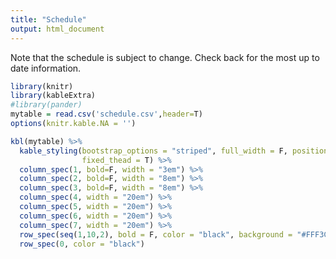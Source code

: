 ```yaml
---
title: "Schedule"
output: html_document
---
```


Note that the schedule is subject to change. Check back for the most up to date information.

```r
library(knitr)
library(kableExtra)
#library(pander)
mytable = read.csv('schedule.csv',header=T)
options(knitr.kable.NA = '')

kbl(mytable) %>%
  kable_styling(bootstrap_options = "striped", full_width = F, position = "left",
                fixed_thead = T) %>% 
  column_spec(1, bold=F, width = "3em") %>%
  column_spec(2, bold=F, width = "8em") %>%
  column_spec(3, bold=F, width = "8em") %>%
  column_spec(4, width = "20em") %>%
  column_spec(5, width = "20em") %>%
  column_spec(6, width = "20em") %>%
  column_spec(7, width = "20em") %>%
  row_spec(seq(1,10,2), bold = F, color = "black", background = "#FFF3C0") %>%
  row_spec(0, color = "black")

```
